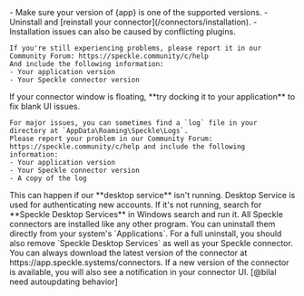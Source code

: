 <Accordion title="Why is the Speckle plugin not showing up after I installed the connector?">
    - Make sure your version of {app} is one of the supported versions. 
    - Uninstall and [reinstall your connector](/connectors/installation).
    - Installation issues can also be caused by conflicting plugins.

    If you're still experiencing problems, please report it in our Community Forum: https://speckle.community/c/help
    And include the following information:
    - Your application version
    - Your Speckle connector version
</Accordion>

<Accordion title="What should I do if the plugin UI is empty or unresponsive, or if my application crashes?">
    If your connector window is floating, **try docking it to your application** to fix blank UI issues.
    
    For major issues, you can sometimes find a `log` file in your directory at `AppData\Roaming\Speckle\Logs`. 
    Please report your problem in our Community Forum: https://speckle.community/c/help and include the following information:
    - Your application version
    - Your Speckle connector version
    - A copy of the log
</Accordion>

<Accordion title="Why can't I add a new account?">
    This can happen if our **desktop service** isn't running. Desktop Service is used for authenticating new accounts. If it's not running, search for **Speckle Desktop Services** in Windows search and run it.
</Accordion>

<Accordion title="How do I uninstall my connector?">
    All Speckle connectors are installed like any other program. You can uninstall them directly from your system's `Applications`. For a full uninstall, you should also remove `Speckle Desktop Services` as well as your Speckle connector.
</Accordion>

<Accordion title="How do I update my connector to the latest version?">
    You can always download the latest version of the connector at https://app.speckle.systems/connectors. If a new version of the connector is available, you will also see a notification in your connector UI. [@bilal need autoupdating behavior]
</Accordion>